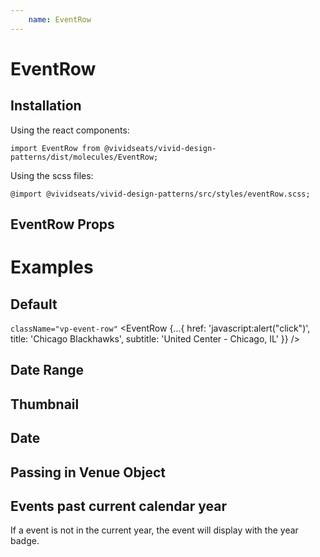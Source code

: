 ```yaml
---
    name: EventRow
---
```




# EventRow
## Installation
Using the react components:

`import EventRow from @vividseats/vivid-design-patterns/dist/molecules/EventRow;`

Using the scss files:

`@import @vividseats/vivid-design-patterns/src/styles/eventRow.scss;`

## EventRow Props
<PropsTable of={EventRow}/>

# Examples

## Default
`className="vp-event-row"`
<Playground>
    <EventRow {...{
        href: 'javascript:alert("click")',
        title: 'Chicago Blackhawks',
        subtitle: 'United Center - Chicago, IL'
    }} />
</Playground>

## Date Range
<Playground>
    <EventRow {...{
        dateRange: 'Aug 21. 2018 - Sept 16, 2018',
        href: 'javascript:alert("click")',
        title: 'Chicago Blackhawks',
        subtitle: 'United Center - Chicago, IL'
    }} />
</Playground>

## Thumbnail
<Playground>
    <EventRow {...{
        href: 'javascript:alert("click")',
        title: 'Chicago Blackhawks',
        subtitle: 'United Center - Chicago, IL',
        thumbnail: {
            src: 'https://a.vsstatic.com/event/concerts/taylor-swift.jpg',
            alt: 'Taylor Swift Tickets'
        }
    }} />
</Playground>

## Date
<Playground>
    <EventRow {...{
        href: 'javascript:alert("click")',
        title: 'Chicago Blackhawks',
        subtitle: 'United Center - Chicago, IL',
        date: new Date().toUTCString()
    }} />
</Playground>

## Passing in Venue Object
<Playground>
    <EventRow {...{
    href: 'javascript:alert("click")',
    title: 'Chicago Blackhawks',
    venue: {
        name: 'United Center',
        regionCode: 'IL',
        countryCode: 'US',
        city: 'Chicago',
    },
    date: new Date().toUTCString()
    }} />
</Playground>


## Events past current calendar year

If a event is not in the current year, the event will display with the year badge.


<Playground>
    <EventRow {...{
        href: 'javascript:alert("click")',
        title: 'Chicago Blackhawks',
        subtitle: 'United Center - Chicago, IL',
        date: new Date().setFullYear(new Date().getFullYear() + 1)
    }} />
</Playground>